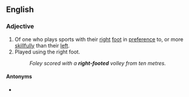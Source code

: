 ==English==

===Adjective===
{{en-adj|head=[[right]]-[[footed]]}}

# Of one who plays sports with their [[right]] [[foot]] in [[preference]] to, or more [[skillfully]] than their [[left]].
# Played using the right foot.
#: ''Foley scored with a '''right-footed''' volley from ten metres.''

====Antonyms====
* {{l|en|left-footed}}